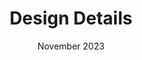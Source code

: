 ---
title: Design Details
description: July 2022
contentType: VIDEO
thumbnailVideo: /assets/design-details/design.mp4
date: November 2023
---